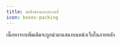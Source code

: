 ```yaml
---
title: ขอสิ่งของและสถานที่
icon: boxes-packing
---
```


<Card
  title="ข้อมูลการเขียนจดหมายและติดต่อขอสิ่งของและสถานที่"
  icon="file-spreadsheet"
  href="https://docs.google.com/spreadsheets/d/1fbSILWlXnK_HkLOb5pVGn6sV9ZvACSqb/edit?usp=sharing&ouid=104633470415280987203&rtpof=true&sd=true"
/>

<Info>เนื้อหาจากเพิ่มเติมจะถูกนำมาแสดงบนหน้าเว็บในภายหลัง</Info>
